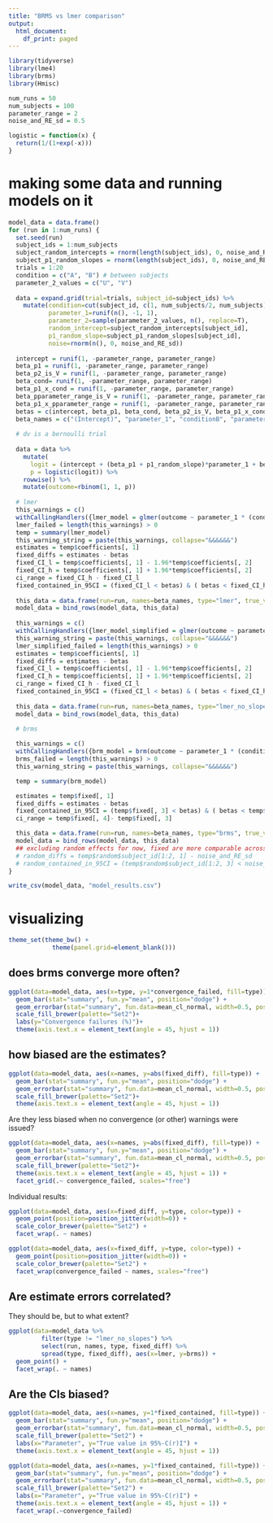 ```yaml
---
title: "BRMS vs lmer comparison"
output:
  html_document:
    df_print: paged
---
```


```r
library(tidyverse)
library(lme4)
library(brms)
library(Hmisc)
```

```r
num_runs = 50
num_subjects = 100
parameter_range = 2
noise_and_RE_sd = 0.5
```

```r
logistic = function(x) {
  return(1/(1+exp(-x)))
}
```

# making some data and running models on it

```r

model_data = data.frame()
for (run in 1:num_runs) {
  set.seed(run)
  subject_ids = 1:num_subjects
  subject_random_intercepts = rnorm(length(subject_ids), 0, noise_and_RE_sd)
  subject_p1_random_slopes = rnorm(length(subject_ids), 0, noise_and_RE_sd)
  trials = 1:20
  condition = c("A", "B") # between subjects
  parameter_2_values = c("U", "V")
  
  data = expand.grid(trial=trials, subject_id=subject_ids) %>%
    mutate(condition=cut(subject_id, c(1, num_subjects/2, num_subjects), labels=condition, include.lowest=T),
           parameter_1=runif(n(), -1, 1),
           parameter_2=sample(parameter_2_values, n(), replace=T),
           random_intercept=subject_random_intercepts[subject_id],
           p1_random_slope=subject_p1_random_slopes[subject_id],
           noise=rnorm(n(), 0, noise_and_RE_sd))
  
  intercept = runif(1, -parameter_range, parameter_range)
  beta_p1 = runif(1, -parameter_range, parameter_range)
  beta_p2_is_V = runif(1, -parameter_range, parameter_range)
  beta_cond= runif(1, -parameter_range, parameter_range)
  beta_p1_x_cond = runif(1, -parameter_range, parameter_range)
  beta_pparameter_range_is_V = runif(1, -parameter_range, parameter_range)
  beta_p1_x_pparameter_range = runif(1, -parameter_range, parameter_range)
  betas = c(intercept, beta_p1, beta_cond, beta_p2_is_V, beta_p1_x_cond, beta_p1_x_p2)
  beta_names = c("(Intercept)", "parameter_1", "conditionB", "parameter_2V", "parameter_1:conditionB", "parameter_1:parameter_2V")
  
  # dv is a bernoulli trial
  
  data = data %>%
    mutate(
      logit = (intercept + (beta_p1 + p1_random_slope)*parameter_1 + beta_p2_is_V * (parameter_2 == "V") + beta_cond * (condition == "B") + beta_p1_x_cond * (parameter_1 * (condition == "B")) + beta_p1_x_p2 * (parameter_1 * (parameter_2 == "V"))),
      p = logistic(logit)) %>%
    rowwise() %>%
    mutate(outcome=rbinom(1, 1, p))
  
  # lmer
  this_warnings = c()
  withCallingHandlers({lmer_model = glmer(outcome ~ parameter_1 * (condition + parameter_2) + (1 + parameter_1 | subject_id), data, family=binomial)}, warning=function(w) {this_warnings <<- c(this_warnings, w)})
  lmer_failed = length(this_warnings) > 0
  temp = summary(lmer_model)
  this_warning_string = paste(this_warnings, collapse="&&&&&&")
  estimates = temp$coefficients[, 1]
  fixed_diffs = estimates - betas
  fixed_CI_l = temp$coefficients[, 1] - 1.96*temp$coefficients[, 2]
  fixed_CI_h = temp$coefficients[, 1] + 1.96*temp$coefficients[, 2]
  ci_range = fixed_CI_h - fixed_CI_l
  fixed_contained_in_95CI = (fixed_CI_l < betas) & ( betas < fixed_CI_h) 
  
  this_data = data.frame(run=run, names=beta_names, type="lmer", true_value=betas, estimate=estimates, fixed_diff=fixed_diffs, fixed_contained=fixed_contained_in_95CI, convergence_failed=lmer_failed, warnings=this_warning_string, ci_range=ci_range)
  model_data = bind_rows(model_data, this_data)
  
  this_warnings = c()
  withCallingHandlers({lmer_model_simplified = glmer(outcome ~ parameter_1 * (condition + parameter_2) + (1 | subject_id), data, family=binomial)}, warning=function(w) {this_warnings <<- c(this_warnings, w)})
  this_warning_string = paste(this_warnings, collapse="&&&&&&")
  lmer_simplified_failed = length(this_warnings) > 0
  estimates = temp$coefficients[, 1]
  fixed_diffs = estimates - betas
  fixed_CI_l = temp$coefficients[, 1] - 1.96*temp$coefficients[, 2]
  fixed_CI_h = temp$coefficients[, 1] + 1.96*temp$coefficients[, 2]
  ci_range = fixed_CI_h - fixed_CI_l
  fixed_contained_in_95CI = (fixed_CI_l < betas) & ( betas < fixed_CI_h) 
  
  this_data = data.frame(run=run, names=beta_names, type="lmer_no_slopes", true_value=betas, estimate=estimates, fixed_diff=fixed_diffs, fixed_contained=fixed_contained_in_95CI, convergence_failed=lmer_simplified_failed, warnings=this_warning_string, ci_range=ci_range)
  model_data = bind_rows(model_data, this_data)
  
  # brms

  this_warnings = c()
  withCallingHandlers({brm_model = brm(outcome ~ parameter_1 * (condition + parameter_2) + (1 + parameter_1 | subject_id), data, family=bernoulli)}, warning=function(w) {this_warnings <<- c(this_warnings, w)})
  brms_failed = length(this_warnings) > 0
  this_warning_string = paste(this_warnings, collapse="&&&&&&")

  temp = summary(brm_model)

  estimates = temp$fixed[, 1]
  fixed_diffs = estimates - betas
  fixed_contained_in_95CI = (temp$fixed[, 3] < betas) & ( betas < temp$fixed[, 4])
  ci_range = temp$fixed[, 4]- temp$fixed[, 3]

  this_data = data.frame(run=run, names=beta_names, type="brms", true_value=betas, estimate=estimates, fixed_diff=fixed_diffs, fixed_contained=fixed_contained_in_95CI, convergence_failed=brms_failed, warnings=this_warning_string, ci_range=ci_range)
  model_data = bind_rows(model_data, this_data)
  ## excluding random effects for now, fixed are more comparable across packages
  # random_diffs = temp$random$subject_id[1:2, 1] - noise_and_RE_sd
  # random_contained_in_95CI = (temp$random$subject_id[1:2, 3] < noise_and_RE_sd) & (noise_and_RE_sd < temp$random$subject_id[1:2, 4])
}
```

```r
write_csv(model_data, "model_results.csv")
```

# visualizing
```r
theme_set(theme_bw() +
            theme(panel.grid=element_blank()))
```

## does brms converge more often?


```r
ggplot(data=model_data, aes(x=type, y=1*convergence_failed, fill=type)) +
  geom_bar(stat="summary", fun.y="mean", position="dodge") +
  geom_errorbar(stat="summary", fun.data=mean_cl_normal, width=0.5, position=position_dodge(width=0.9)) +
  scale_fill_brewer(palette="Set2")+   
  labs(y="Convergence failures (%)")+
  theme(axis.text.x = element_text(angle = 45, hjust = 1))
```

## how biased are the estimates?

```r
ggplot(data=model_data, aes(x=names, y=abs(fixed_diff), fill=type)) +
  geom_bar(stat="summary", fun.y="mean", position="dodge") +
  geom_errorbar(stat="summary", fun.data=mean_cl_normal, width=0.5, position=position_dodge(width=0.9)) +
  scale_fill_brewer(palette="Set2")+ 
  theme(axis.text.x = element_text(angle = 45, hjust = 1))
```

Are they less biased when no convergence (or other) warnings were issued?

```r
ggplot(data=model_data, aes(x=names, y=abs(fixed_diff), fill=type)) +
  geom_bar(stat="summary", fun.y="mean", position="dodge") +
  geom_errorbar(stat="summary", fun.data=mean_cl_normal, width=0.5, position=position_dodge(width=0.9)) +
  scale_fill_brewer(palette="Set2")+ 
  theme(axis.text.x = element_text(angle = 45, hjust = 1)) + 
  facet_grid(.~ convergence_failed, scales="free")
```

Individual results:

```r
ggplot(data=model_data, aes(x=fixed_diff, y=type, color=type)) +
  geom_point(position=position_jitter(width=0)) +
  scale_color_brewer(palette="Set2") + 
  facet_wrap(. ~ names)
```

```r
ggplot(data=model_data, aes(x=fixed_diff, y=type, color=type)) +
  geom_point(position=position_jitter(width=0)) +
  scale_color_brewer(palette="Set2") + 
  facet_wrap(convergence_failed ~ names, scales="free")
```

## Are estimate errors correlated?

They should be, but to what extent?

```r
ggplot(data=model_data %>%
         filter(type != "lmer_no_slopes") %>%
         select(run, names, type, fixed_diff) %>%
         spread(type, fixed_diff), aes(x=lmer, y=brms)) +
  geom_point() +
  facet_wrap(. ~ names)
```


## Are the CIs biased?

```r
ggplot(data=model_data, aes(x=names, y=1*fixed_contained, fill=type)) +
  geom_bar(stat="summary", fun.y="mean", position="dodge") +
  geom_errorbar(stat="summary", fun.data=mean_cl_normal, width=0.5, position=position_dodge(width=0.9)) +
  scale_fill_brewer(palette="Set2") +
  labs(x="Parameter", y="True value in 95%-C(r)I") + 
  theme(axis.text.x = element_text(angle = 45, hjust = 1))
```

```r
ggplot(data=model_data, aes(x=names, y=1*fixed_contained, fill=type)) +
  geom_bar(stat="summary", fun.y="mean", position="dodge") +
  geom_errorbar(stat="summary", fun.data=mean_cl_normal, width=0.5, position=position_dodge(width=0.9)) +
  scale_fill_brewer(palette="Set2") +
  labs(x="Parameter", y="True value in 95%-C(r)I") + 
  theme(axis.text.x = element_text(angle = 45, hjust = 1)) +
  facet_wrap(.~convergence_failed)
```

